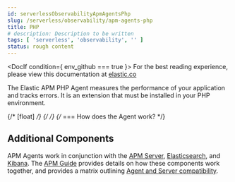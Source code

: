 ```yaml
---
id: serverlessObservabilityApmAgentsPhp
slug: /serverless/observability/apm-agents-php
title: PHP
# description: Description to be written
tags: [ 'serverless', 'observability', '' ]
status: rough content
---
```



<RoughContent />



<DocIf condition={ env_github === true }>
<DocCallOut title="Note">
For the best reading experience,
please view this documentation at [elastic.co](https://www.elastic.co/guide/en/apm/agent/php)
</DocCallOut>
</DocIf>

<div id="intro"></div>

The Elastic APM PHP Agent measures the performance of your application and tracks errors.
It is an extension that must be installed in your PHP environment.

{/* [float] */}
{/* <span id="how-it-works"></span>  */}
{/* === How does the Agent work? */}

<div id="additional-components"></div>

## Additional Components
APM Agents work in conjunction with the [APM Server](((apm-guide-ref))/index.html), [Elasticsearch](((ref))/index.html), and [Kibana](((kibana-ref))/index.html).
The [APM Guide](((apm-guide-ref))/index.html) provides details on how these components work together,
and provides a matrix outlining [Agent and Server compatibility](((apm-guide-ref))/agent-server-compatibility.html).
